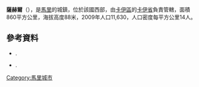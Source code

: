 '''薩赫爾'''（{{lang-fr|Sahel}}），是[[馬里|馬里]]的城鎮，位於該國西部，由[[卡伊區|卡伊區]]的[[卡伊省|卡伊省]]負責管轄，面積860平方公里，海拔高度88米，2009年人口11,630，人口密度每平方公里14人。

==參考資料==
*{{citation | url=http://instat.gov.ml/documentation/kayes.pdf | publisher=République de Mali: Institut National de la Statistique | title=Resultats Provisoires RGPH 2009 (Région de Kayes) | language=fr | accessdate=2015-07-26 | archive-date=2012-09-19 | archive-url=https://www.webcitation.org/6AnXrhnbD?url=http://instat.gov.ml/documentation/kayes.pdf | dead-url=no }}.
*{{citation | title=Plan de Securité Alimentaire Commune Rurale de Sahel 2007–2011 | publisher=Commissariat à la Sécurité Alimentaire, République du Mali, USAID-Mali | year=2006 | url=http://www.csa-mali.org/plans/Kayes/plansa_kayes/psa_sahel.pdf | language=fr | deadurl=yes | archiveurl=https://web.archive.org/web/20120506170458/http://www.csa-mali.org/plans/Kayes/plansa_kayes/psa_sahel.pdf | archivedate=2012-05-06 | accessdate=2015-07-26 }}.

{{Coord|15|22|34|N|11|28|26|W|display=title}}

{{卡伊區}}

[[Category:馬里城市|Category:馬里城市]]


{{Mali-geo-stub}}
